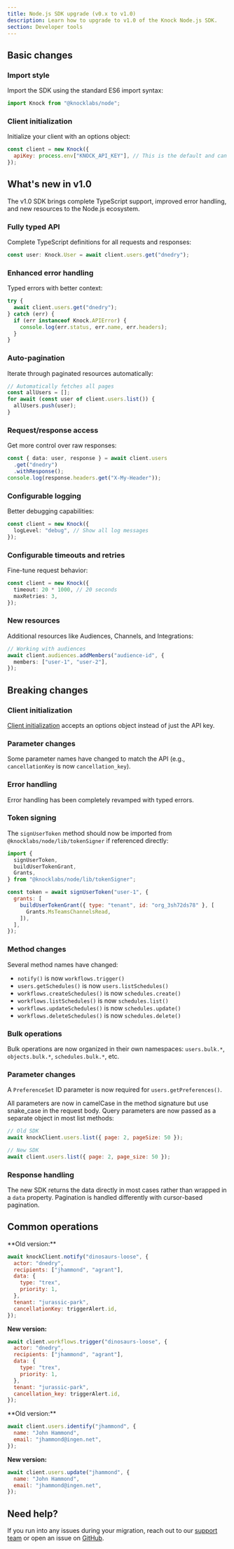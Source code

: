 ```yaml
---
title: Node.js SDK upgrade (v0.x to v1.0)
description: Learn how to upgrade to v1.0 of the Knock Node.js SDK.
section: Developer tools
---
```


## Basic changes

### Import style

Import the SDK using the standard ES6 import syntax:

```javascript title="Importing the Knock SDK"
import Knock from "@knocklabs/node";
```

### Client initialization

Initialize your client with an options object:

```javascript title="Initializing the Knock client"
const client = new Knock({
  apiKey: process.env["KNOCK_API_KEY"], // This is the default and can be omitted
});
```

## What's new in v1.0

The v1.0 SDK brings complete TypeScript support, improved error handling, and new resources to the Node.js ecosystem.

### Fully typed API

Complete TypeScript definitions for all requests and responses:

```typescript title="Using TypeScript definitions"
const user: Knock.User = await client.users.get("dnedry");
```

### Enhanced error handling

Typed errors with better context:

```typescript title="Handling API errors with types"
try {
  await client.users.get("dnedry");
} catch (err) {
  if (err instanceof Knock.APIError) {
    console.log(err.status, err.name, err.headers);
  }
}
```

### Auto-pagination

Iterate through paginated resources automatically:

```typescript title="Auto-pagination through user list"
// Automatically fetches all pages
const allUsers = [];
for await (const user of client.users.list()) {
  allUsers.push(user);
}
```

### Request/response access

Get more control over raw responses:

```typescript title="Accessing raw response data"
const { data: user, response } = await client.users
  .get("dnedry")
  .withResponse();
console.log(response.headers.get("X-My-Header"));
```

### Configurable logging

Better debugging capabilities:

```typescript title="Configuring client logging"
const client = new Knock({
  logLevel: "debug", // Show all log messages
});
```

### Configurable timeouts and retries

Fine-tune request behavior:

```typescript title="Configuring timeouts and retries"
const client = new Knock({
  timeout: 20 * 1000, // 20 seconds
  maxRetries: 3,
});
```

### New resources

Additional resources like Audiences, Channels, and Integrations:

```typescript title="Working with audience resources"
// Working with audiences
await client.audiences.addMembers("audience-id", {
  members: ["user-1", "user-2"],
});
```

## Breaking changes

### Client initialization

[Client initialization](/developer-tools/migration-guides/node#client-initialization) accepts an options object instead of just the API key.

### Parameter changes

Some parameter names have changed to match the API (e.g., `cancellationKey` is now `cancellation_key`).

### Error handling

Error handling has been completely revamped with typed errors.

### Token signing

The `signUserToken` method should now be imported from `@knocklabs/node/lib/tokenSigner` if referenced directly:

```javascript title="Importing token signing utilities"
import {
  signUserToken,
  buildUserTokenGrant,
  Grants,
} from "@knocklabs/node/lib/tokenSigner";

const token = await signUserToken("user-1", {
  grants: [
    buildUserTokenGrant({ type: "tenant", id: "org_3sh72ds78" }, [
      Grants.MsTeamsChannelsRead,
    ]),
  ],
});
```

### Method changes

Several method names have changed:

- `notify()` is now `workflows.trigger()`
- `users.getSchedules()` is now `users.listSchedules()`
- `workflows.createSchedules()` is now `schedules.create()`
- `workflows.listSchedules()` is now `schedules.list()`
- `workflows.updateSchedules()` is now `schedules.update()`
- `workflows.deleteSchedules()` is now `schedules.delete()`

### Bulk operations

Bulk operations are now organized in their own namespaces: `users.bulk.*`, `objects.bulk.*`, `schedules.bulk.*`, etc.

### Parameter changes

A `PreferenceSet` ID parameter is now required for `users.getPreferences()`.

All parameters are now in camelCase in the method signature but use snake_case in the request body. Query parameters are now passed as a separate object in most list methods:

```javascript title="Parameter style comparison"
// Old SDK
await knockClient.users.list({ page: 2, pageSize: 50 });

// New SDK
await client.users.list({ page: 2, page_size: 50 });
```

### Response handling

The new SDK returns the data directly in most cases rather than wrapped in a `data` property. Pagination is handled differently with cursor-based pagination.

## Common operations

<AccordionGroup>
  <Accordion title="Triggering workflows">
  **Old version:**

```javascript title="Triggering workflows with the old SDK"
await knockClient.notify("dinosaurs-loose", {
  actor: "dnedry",
  recipients: ["jhammond", "agrant"],
  data: {
    type: "trex",
    priority: 1,
  },
  tenant: "jurassic-park",
  cancellationKey: triggerAlert.id,
});
```

**New version:**

```javascript title="Triggering workflows with the new SDK"
await client.workflows.trigger("dinosaurs-loose", {
  actor: "dnedry",
  recipients: ["jhammond", "agrant"],
  data: {
    type: "trex",
    priority: 1,
  },
  tenant: "jurassic-park",
  cancellation_key: triggerAlert.id,
});
```

  </Accordion>
  <Accordion title="Identifying users">
  **Old version:**

```javascript title="Identifying users with the old SDK"
await client.users.identify("jhammond", {
  name: "John Hammond",
  email: "jhammond@ingen.net",
});
```

**New version:**

```javascript title="Identifying users with the new SDK"
await client.users.update("jhammond", {
  name: "John Hammond",
  email: "jhammond@ingen.net",
});
```

  </Accordion>

</AccordionGroup>

## Need help?

If you run into any issues during your migration, reach out to our [support team](mailto:support@knock.app) or open an issue on [GitHub](https://github.com/knocklabs/knock-node/issues).
